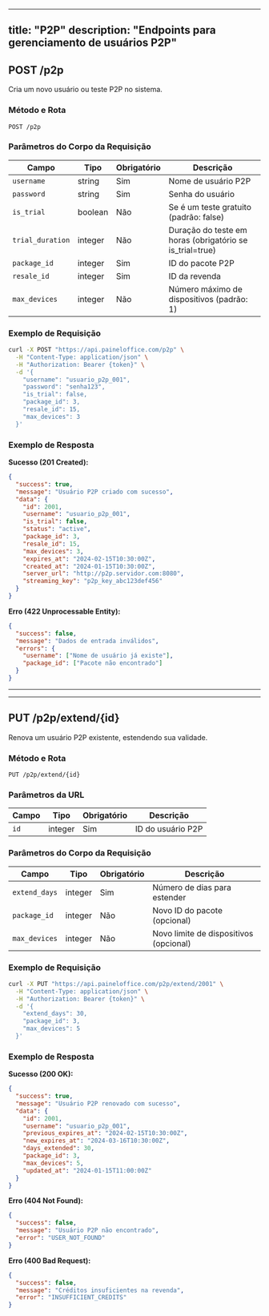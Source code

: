
---
title: "P2P"
description: "Endpoints para gerenciamento de usuários P2P"
---

## POST /p2p

Cria um novo usuário ou teste P2P no sistema.

### Método e Rota
```
POST /p2p
```

### Parâmetros do Corpo da Requisição

| Campo | Tipo | Obrigatório | Descrição |
|-------|------|-------------|-----------|
| `username` | string | Sim | Nome de usuário P2P |
| `password` | string | Sim | Senha do usuário |
| `is_trial` | boolean | Não | Se é um teste gratuito (padrão: false) |
| `trial_duration` | integer | Não | Duração do teste em horas (obrigatório se is_trial=true) |
| `package_id` | integer | Sim | ID do pacote P2P |
| `resale_id` | integer | Sim | ID da revenda |
| `max_devices` | integer | Não | Número máximo de dispositivos (padrão: 1) |

### Exemplo de Requisição

```bash
curl -X POST "https://api.paineloffice.com/p2p" \
  -H "Content-Type: application/json" \
  -H "Authorization: Bearer {token}" \
  -d '{
    "username": "usuario_p2p_001",
    "password": "senha123",
    "is_trial": false,
    "package_id": 3,
    "resale_id": 15,
    "max_devices": 3
  }'
```

### Exemplo de Resposta

**Sucesso (201 Created):**
```json
{
  "success": true,
  "message": "Usuário P2P criado com sucesso",
  "data": {
    "id": 2001,
    "username": "usuario_p2p_001",
    "is_trial": false,
    "status": "active",
    "package_id": 3,
    "resale_id": 15,
    "max_devices": 3,
    "expires_at": "2024-02-15T10:30:00Z",
    "created_at": "2024-01-15T10:30:00Z",
    "server_url": "http://p2p.servidor.com:8080",
    "streaming_key": "p2p_key_abc123def456"
  }
}
```

**Erro (422 Unprocessable Entity):**
```json
{
  "success": false,
  "message": "Dados de entrada inválidos",
  "errors": {
    "username": ["Nome de usuário já existe"],
    "package_id": ["Pacote não encontrado"]
  }
}
```

---

---

## PUT /p2p/extend/{id}

Renova um usuário P2P existente, estendendo sua validade.

### Método e Rota
```
PUT /p2p/extend/{id}
```

### Parâmetros da URL

| Campo | Tipo | Obrigatório | Descrição |
|-------|------|-------------|-----------|
| `id` | integer | Sim | ID do usuário P2P |

### Parâmetros do Corpo da Requisição

| Campo | Tipo | Obrigatório | Descrição |
|-------|------|-------------|-----------|
| `extend_days` | integer | Sim | Número de dias para estender |
| `package_id` | integer | Não | Novo ID do pacote (opcional) |
| `max_devices` | integer | Não | Novo limite de dispositivos (opcional) |

### Exemplo de Requisição

```bash
curl -X PUT "https://api.paineloffice.com/p2p/extend/2001" \
  -H "Content-Type: application/json" \
  -H "Authorization: Bearer {token}" \
  -d '{
    "extend_days": 30,
    "package_id": 3,
    "max_devices": 5
  }'
```

### Exemplo de Resposta

**Sucesso (200 OK):**
```json
{
  "success": true,
  "message": "Usuário P2P renovado com sucesso",
  "data": {
    "id": 2001,
    "username": "usuario_p2p_001",
    "previous_expires_at": "2024-02-15T10:30:00Z",
    "new_expires_at": "2024-03-16T10:30:00Z",
    "days_extended": 30,
    "package_id": 3,
    "max_devices": 5,
    "updated_at": "2024-01-15T11:00:00Z"
  }
}
```

**Erro (404 Not Found):**
```json
{
  "success": false,
  "message": "Usuário P2P não encontrado",
  "error": "USER_NOT_FOUND"
}
```

**Erro (400 Bad Request):**
```json
{
  "success": false,
  "message": "Créditos insuficientes na revenda",
  "error": "INSUFFICIENT_CREDITS"
}
```